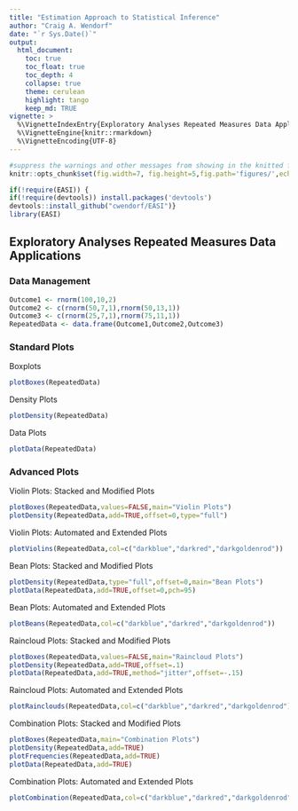 ```yaml
---
title: "Estimation Approach to Statistical Inference"
author: "Craig A. Wendorf"
date: "`r Sys.Date()`"
output:
  html_document:
    toc: true
    toc_float: true
    toc_depth: 4
    collapse: true
    theme: cerulean
    highlight: tango
    keep_md: TRUE
vignette: >
  %\VignetteIndexEntry{Exploratory Analyses Repeated Measures Data Applications}
  %\VignetteEngine{knitr::rmarkdown}
  %\VignetteEncoding{UTF-8}
---
```


```r
#suppress the warnings and other messages from showing in the knitted file.
knitr::opts_chunk$set(fig.width=7, fig.height=5,fig.path='figures/',echo=TRUE,warning=FALSE,message=FALSE)
```

```r
if(!require(EASI)) {
if(!require(devtools)) install.packages('devtools')
devtools::install_github("cwendorf/EASI")}
library(EASI)
```

## Exploratory Analyses Repeated Measures Data Applications

### Data Management

```r
Outcome1 <- rnorm(100,10,2)
Outcome2 <- c(rnorm(50,7,1),rnorm(50,13,1))
Outcome3 <- c(rnorm(25,7,1),rnorm(75,11,1))
RepeatedData <- data.frame(Outcome1,Outcome2,Outcome3)
```

### Standard Plots

Boxplots
```r
plotBoxes(RepeatedData)
```

Density Plots
```r
plotDensity(RepeatedData)
```

Data Plots
```r
plotData(RepeatedData)
```

### Advanced Plots

Violin Plots: Stacked and Modified Plots
```r
plotBoxes(RepeatedData,values=FALSE,main="Violin Plots")
plotDensity(RepeatedData,add=TRUE,offset=0,type="full")
```

Violin Plots: Automated and Extended Plots
```r
plotViolins(RepeatedData,col=c("darkblue","darkred","darkgoldenrod"))
```

Bean Plots: Stacked and Modified Plots
```r
plotDensity(RepeatedData,type="full",offset=0,main="Bean Plots")
plotData(RepeatedData,add=TRUE,offset=0,pch=95)
```

Bean Plots: Automated and Extended Plots
```r
plotBeans(RepeatedData,col=c("darkblue","darkred","darkgoldenrod"))
```

Raincloud Plots: Stacked and Modified Plots
```r
plotBoxes(RepeatedData,values=FALSE,main="Raincloud Plots")
plotDensity(RepeatedData,add=TRUE,offset=.1)
plotData(RepeatedData,add=TRUE,method="jitter",offset=-.15)
```

Raincloud Plots: Automated and Extended Plots
```r
plotRainclouds(RepeatedData,col=c("darkblue","darkred","darkgoldenrod"))
```

Combination Plots: Stacked and Modified Plots
```r
plotBoxes(RepeatedData,main="Combination Plots")
plotDensity(RepeatedData,add=TRUE)
plotFrequencies(RepeatedData,add=TRUE)
plotData(RepeatedData,add=TRUE)
```

Combination Plots: Automated and Extended Plots
```r
plotCombination(RepeatedData,col=c("darkblue","darkred","darkgoldenrod"))
```
